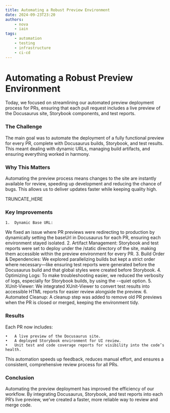 ```yaml
---
title: Automating a Robust Preview Environment
date: 2024-09-23T23:20
authors:
    - nova
    - iain
tags:
    - automation 
    - testing
    - infrastructure
    - ci-cd
---
```


# Automating a Robust Preview Environment

Today, we focused on streamlining our automated preview deployment process for PRs, ensuring that each pull request includes a live preview of the Docusaurus site, Storybook components, and test reports.

### The Challenge

The main goal was to automate the deployment of a fully functional preview for every PR, complete with Docusaurus builds, Storybook, and test results. This meant dealing with dynamic URLs, managing build artifacts, and ensuring everything worked in harmony.

### Why This Matters

Automating the preview process means changes to the site are instantly available for review, speeding up development and reducing the chance of bugs. This allows us to deliver updates faster while keeping quality high.

TRUNCATE_HERE

<EditorsNote/>

### Key Improvements

	1.	Dynamic Base URL:
We fixed an issue where PR previews were redirecting to production by dynamically setting the baseUrl in Docusaurus for each PR, ensuring each environment stayed isolated.
	2.	Artifact Management:
Storybook and test reports were set to deploy under the /static directory of the site, making them accessible within the preview environment for every PR.
	3.	Build Order & Dependencies:
We explored parallelizing builds but kept a strict order where necessary—like ensuring test reports were generated before the Docusaurus build and that global styles were created before Storybook.
	4.	Optimizing Logs:
To make troubleshooting easier, we reduced the verbosity of logs, especially for Storybook builds, by using the --quiet option.
	5.	XUnit-Viewer:
We integrated XUnit-Viewer to convert test results into accessible HTML reports for easier review alongside the preview.
	6.	Automated Cleanup:
A cleanup step was added to remove old PR previews when the PR is closed or merged, keeping the environment tidy.

### Results
Each PR now includes:

	•	A live preview of the Docusaurus site.
	•	A deployed Storybook environment for UI review.
	•	Unit test and code coverage reports for visibility into the code’s health.

This automation speeds up feedback, reduces manual effort, and ensures a consistent, comprehensive review process for all PRs.

### Conclusion

Automating the preview deployment has improved the efficiency of our workflow. By integrating Docusaurus, Storybook, and test reports into each PR’s live preview, we’ve created a faster, more reliable way to review and merge code.
